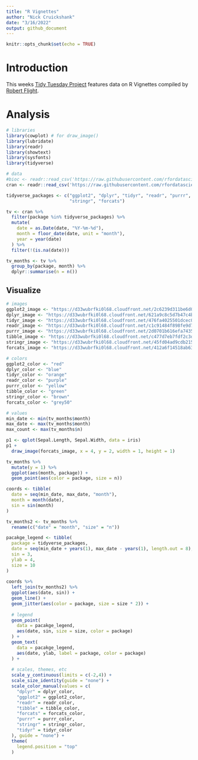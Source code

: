 ```yaml
---
title: "R Vignettes"
author: "Nick Cruickshank"
date: "3/16/2022"
output: github_document
---
```


```r
knitr::opts_chunk$set(echo = TRUE)
```

# Introduction

This weeks [Tidy Tuesday Project]() features data on R Vignettes compiled by [Robert Flight](https://github.com/rmflight/vignette_analysis). 

# Analysis

```r
# libraries
library(cowplot) # for draw_image()
library(lubridate)
library(readr)
library(showtext)
library(sysfonts)
library(tidyverse)
```

```r
# data
#bioc <- readr::read_csv('https://raw.githubusercontent.com/rfordatascience/tidytuesday/master/data/2022/2022-03-15/bioc.csv')
cran <- readr::read_csv('https://raw.githubusercontent.com/rfordatascience/tidytuesday/master/data/2022/2022-03-15/cran.csv')
```

```r
tidyverse_packages <- c("ggplot2", "dplyr", "tidyr", "readr", "purrr", "tibble",
                        "stringr", "forcats")
```


```r
tv <- cran %>%
  filter(package %in% tidyverse_packages) %>%
  mutate(
    date = as.Date(date, "%Y-%m-%d"),
    month = floor_date(date, unit = "month"),
    year = year(date)
  ) %>%
  filter(!(is.na(date)))

tv_months <- tv %>%
  group_by(package, month) %>%
  dplyr::summarise(n = n())
```

## Visualize

```r
# images
ggplot2_image <- "https://d33wubrfki0l68.cloudfront.net/2c6239d311be6d037c251c71c3902792f8c4ddd2/12f67/css/images/hex/ggplot2.png"
dplyr_image <- "https://d33wubrfki0l68.cloudfront.net/621a9c8c5d7b47c4b6d72e8f01f28d14310e8370/193fc/css/images/hex/dplyr.png"
tidyr_image <- "https://d33wubrfki0l68.cloudfront.net/476fa4025501dcec05be08248b32d390dd2337d5/574c6/css/images/hex/tidyr.png"
readr_image <- "https://d33wubrfki0l68.cloudfront.net/c1c91484f898fe9d7d90a570900f1d5cd703fe2e/d7df4/css/images/hex/readr.png"
purrr_image <- "https://d33wubrfki0l68.cloudfront.net/2d0701b616efa7435cd5a94e703baa595a4f9ed0/d41b9/css/images/hex/purrr.png"
tibble_image <- "https://d33wubrfki0l68.cloudfront.net/c477d7eb7fdf2c3d75637cfe19ff4a4d0a107bcf/017d0/css/images/hex/tibble.png"
stringr_image <- "https://d33wubrfki0l68.cloudfront.net/45fd04ad9cdb2159fea08d07dbc11e742d68e4e3/df327/css/images/hex/stringr.png"
forcats_image <- "https://d33wubrfki0l68.cloudfront.net/412a6f14518ab633a94221dda7e16cf22e43a763/91620/css/images/hex/forcats.png"

# colors
ggplot2_color <- "red"
dplyr_color <- "blue"
tidyr_color <- "orange"
readr_color <- "purple"
purrr_color <- "yellow"
tibble_color <- "green"
stringr_color <- "brown"
forcats_color <- "grey50"

# values
min_date <- min(tv_months$month)
max_date <- max(tv_months$month)
max_count <- max(tv_months$n)
```

```r
p1 <- qplot(Sepal.Length, Sepal.Width, data = iris)
p1 + 
  draw_image(forcats_image, x = 4, y = 2, width = 1, height = 1)
```

```r
tv_months %>%
  mutate(y = 1) %>%
  ggplot(aes(month, package)) + 
  geom_point(aes(color = package, size = n))
```

```r
coords <- tibble(
  date = seq(min_date, max_date, "month"),
  month = month(date),
  sin = sin(month)
)

tv_months2 <- tv_months %>%
  rename(c("date" = "month", "size" = "n"))

pacakge_legend <- tibble(
  package = tidyverse_packages,
  date = seq(min_date + years(1), max_date - years(1), length.out = 8),
  sin = 3,
  ylab = 4,
  size = 10
)
  
coords %>%
  left_join(tv_months2) %>%
  ggplot(aes(date, sin)) + 
  geom_line() + 
  geom_jitter(aes(color = package, size = size * 2)) + 
  
  # legend
  geom_point(
    data = pacakge_legend,
    aes(date, sin, size = size, color = package)
  ) +
  geom_text(
    data = pacakge_legend,
    aes(date, ylab, label = package, color = package)
  ) +
  
  # scales, themes, etc
  scale_y_continuous(limits = c(-2,4)) + 
  scale_size_identity(guide = "none") +
  scale_color_manual(values = c(
    "dplyr" = dplyr_color,
    "ggplot2" = ggplot2_color,
    "readr" = readr_color,
    "tibble" = tibble_color,
    "forcats" = forcats_color,
    "purrr" = purrr_color,
    "stringr" = stringr_color,
    "tidyr" = tidyr_color
  ), guide = "none") +
  theme(
    legend.position = "top"
  )
```

